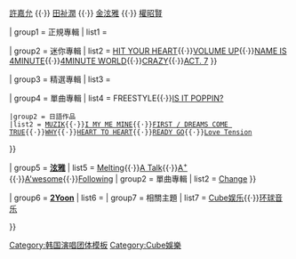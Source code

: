 {{Navbox
|name    = 4minute
|title   = [[4minute]]
| titlestyle = background-color:#ca7fff;
| groupstyle = background-color:#DA70D6;
| abovestyle = background-color:#DA70D6;
| belowstyle = background-color:#DA70D6;
| above      = 過往成員：[[南智賢]] {{·}} [[許嘉允]] {{·}} [[田祉潤]] {{·}} [[金泫雅]] {{·}} [[權昭賢]]

| group1 = 正規專輯
| list1 ={{Navbox subgroup
| group1 = 韓國作品
| list1  = [[4minutes Left|4MINUTES LEFT]]（2011）
| group2 = 日本作品
| list2  = [[DIAMOND]]（2010）
}}

| group2 = 迷你專輯
| list2  = {{Navbox subgroups
|group1 = 韓語作品
|list1  = [[For Muzik|FOR MUZIK]]{{·}}[[Hit Your Heart|HIT YOUR HEART]]{{·}}[[Volume Up|VOLUME UP]]{{·}}[[Name is 4minute|NAME IS 4MINUTE]]{{·}}[[4minute World|4MINUTE WORLD]]{{·}}[[Crazy (4MINUTE迷你專輯)|CRAZY]]{{·}}[[Act. 7|ACT. 7]]
}}

| group3 = 精選專輯
| list3  = {{Navbox subgroups
|group1 = 韓語作品
|list1  =[[:en:Best of 4Minute|Best of 4MINUTE]]
}}

| group4 = 單曲專輯
| list4 = {{Navbox subgroups
 |group1 = 韓語作品
 |list1  = [[:en:Hot Issue (song)|HOT ISSUE]]{{·}}FREESTYLE{{·}}[[:en:Is It Poppin'?|IS IT POPPIN?]]
 |group2 = 日語作品
 |list2 = [[MUZIK]]{{·}}[[I My Me Mine|I MY ME MINE]]{{·}}[[FIRST / DREAMS COME TRUE]]{{·}}[[WHY]]{{·}}[[HEART TO HEART]]{{·}}[[READY GO]]{{·}}[[Love Tension]]
}}

| group5 = '''[[金泫雅|泫雅]]'''
| list5  = {{Navbox subgroup
| group1 = 迷你專輯
| list1 = [[:en:Bubble Pop!|Bubble Pop!]]{{·}}[[:en:Melting (EP)|Melting]]{{·}}[[A Talk]]{{·}}[[A+ (泫雅迷你專輯)|A<sup>+</sup>]]{{·}}[[A'wesome (泫雅迷你专辑)|A'wesome]]{{·}}[[Following (迷你专辑)|Following]]
| group2 = 單曲專輯
| list2  = [[Change (歌曲)|Change]]
}}

| group6 = '''[[2Yoon]]'''
| list6 = {{Navbox subgroup
| group1 =迷你專輯
| list1 = [[Harvest Moon]]

}}
| group7 = 相關主題 
| list7  = [[Cube娱乐]]{{·}}[[环球音乐 (日本)|环球音乐]]

}}
<noinclude>
{{collapsible option}}
[[Category:韩国演唱团体模板]]
[[Category:Cube娛樂]]
</noinclude>